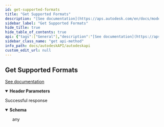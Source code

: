 ```yaml
---
id: get-supported-formats
title: "Get Supported Formats"
description: "[See documentation](https://aps.autodesk.com/en/docs/model-derivative/v2/reference/http/formats-GET/)"
sidebar_label: "Get Supported Formats"
hide_title: true
hide_table_of_contents: true
api: {"tags":["General"],"description":"[See documentation](https://aps.autodesk.com/en/docs/model-derivative/v2/reference/http/formats-GET/)","parameters":[{"name":"Authorization","in":"header","schema":{"type":"string"},"example":"Bearer {{access_token}}"}],"responses":{"200":{"description":"Successful response","content":{"application/json":{}}}},"method":"get","path":"/modelderivative/v2/designdata/formats","servers":[{"url":"https://developer.api.autodesk.com"},{"url":"http://{{contentuploadsignedurl}}"}],"info":{"title":"autodeskAPI","version":"1.0.0"},"postman":{"name":"Get Supported Formats","description":{"content":"[See documentation](https://aps.autodesk.com/en/docs/model-derivative/v2/reference/http/formats-GET/)","type":"text/plain"},"url":{"path":["modelderivative","v2","designdata","formats"],"host":["{{baseUrl}}"],"query":[],"variable":[]},"header":[{"key":"Accept","value":"application/json"}],"method":"GET"}}
sidebar_class_name: "get api-method"
info_path: docs/autodeskAPI/autodeskapi
custom_edit_url: null
---
```



## Get Supported Formats



[See documentation](https://aps.autodesk.com/en/docs/model-derivative/v2/reference/http/formats-GET/)

<details style={{"marginBottom":"1rem"}} data-collapsed={false} open={true}><summary style={{}}><strong>Header Parameters</strong></summary><div><ul><ParamsItem className={"paramsItem"} param={{"name":"Authorization","in":"header","schema":{"type":"string"},"example":"Bearer {{access_token}}"}}></ParamsItem></ul></div></details><div><ApiTabs><TabItem label={"200"} value={"200"}><div>

Successful response

</div><div><MimeTabs schemaType={"response"}><TabItem label={"application/json"} value={"application/json"}><SchemaTabs><TabItem label={"Schema"} value={"Schema"}><details style={{}} data-collapsed={false} open={true}><summary style={{"textAlign":"left"}}><strong>Schema</strong></summary><div style={{"textAlign":"left","marginLeft":"1rem"}}></div><ul style={{"marginLeft":"1rem"}}>any</ul></details></TabItem></SchemaTabs></TabItem></MimeTabs></div></TabItem></ApiTabs></div>
      